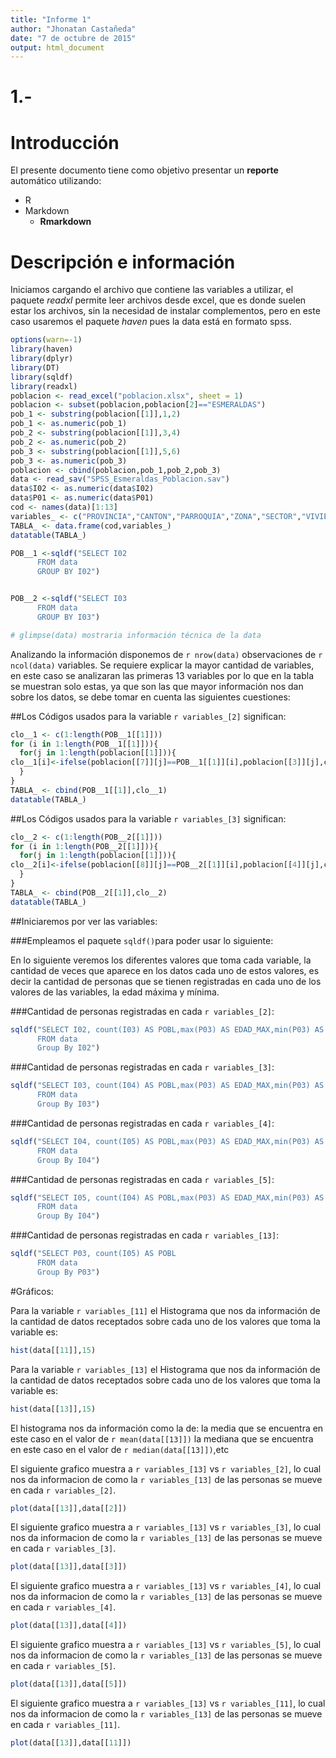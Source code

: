 ```yaml
---
title: "Informe 1"
author: "Jhonatan Castañeda"
date: "7 de octubre de 2015"
output: html_document
---
```

# 1.-


# Introducción

El presente documento tiene como objetivo presentar un __reporte__ automático utilizando:

* R
* Markdown
    + __Rmarkdown__
    

# Descripción e información 

Iniciamos cargando el archivo que contiene las variables a utilizar, el paquete _readxl_ permite leer archivos desde excel, que es donde suelen estar los archivos, sin la necesidad de instalar complementos, pero en este caso usaremos el paquete _haven_ pues la data está en formato spss.

```r
options(warn=-1)
library(haven)
library(dplyr)
library(DT)
library(sqldf)
library(readxl)
poblacion <- read_excel("poblacion.xlsx", sheet = 1)
poblacion <- subset(poblacion,poblacion[2]=="ESMERALDAS")
pob_1 <- substring(poblacion[[1]],1,2)
pob_1 <- as.numeric(pob_1)
pob_2 <- substring(poblacion[[1]],3,4)
pob_2 <- as.numeric(pob_2)
pob_3 <- substring(poblacion[[1]],5,6)
pob_3 <- as.numeric(pob_3)
poblacion <- cbind(poblacion,pob_1,pob_2,pob_3)
data <- read_sav("SPSS_Esmeraldas_Poblacion.sav")
data$I02 <- as.numeric(data$I02)
data$P01 <- as.numeric(data$P01)
cod <- names(data)[1:13]
variables_ <- c("PROVINCIA","CANTON","PARROQUIA","ZONA","SECTOR","VIVIENDA","HOGAR","URB_RUR","ORDEN EN EL HOGAR","C Y D EN ESE HOGAR","SEXO","PARENTESCO CON JEFE DE HOGAR","EDAD")
TABLA_ <- data.frame(cod,variables_)
datatable(TABLA_)

POB__1 <-sqldf("SELECT I02
      FROM data
      GROUP BY I02")


POB__2 <-sqldf("SELECT I03
      FROM data
      GROUP BY I03")

# glimpse(data) mostraria información técnica de la data
```
Analizando la información disponemos de `r nrow(data)` observaciones de `r ncol(data)` variables.
Se requiere explicar la mayor cantidad de variables, en este caso se analizaran las primeras 13 variables por lo que en la tabla se muestran solo estas, ya que son las que mayor información nos dan sobre los datos, se debe tomar en cuenta las siguientes cuestiones:

##Los Códigos usados para la variable `r variables_[2]` significan:

```r
clo__1 <- c(1:length(POB__1[[1]]))
for (i in 1:length(POB__1[[1]])){
  for(j in 1:length(poblacion[[1]])){
clo__1[i]<-ifelse(poblacion[[7]][j]==POB__1[[1]][i],poblacion[[3]][j],clo__1[i])
  }
}
TABLA_ <- cbind(POB__1[[1]],clo__1)
datatable(TABLA_)

```

##Los Códigos usados para la variable `r variables_[3]` significan:

```r
clo__2 <- c(1:length(POB__2[[1]]))
for (i in 1:length(POB__2[[1]])){
  for(j in 1:length(poblacion[[1]])){
clo__2[i]<-ifelse(poblacion[[8]][j]==POB__2[[1]][i],poblacion[[4]][j],clo__2[i])
  }
}
TABLA_ <- cbind(POB__2[[1]],clo__2)
datatable(TABLA_)

```

##Iniciaremos por ver las variables:

###Empleamos el paquete `sqldf()`para poder usar lo siguiente:


En lo siguiente veremos los diferentes valores que toma cada variable, la cantidad de veces que aparece en los datos cada uno de estos valores, es decir la cantidad de personas que se tienen registradas en cada uno de los valores de las variables, la edad máxima y mínima.

###Cantidad de personas registradas en cada `r variables_[2]`: 
```r
sqldf("SELECT I02, count(I03) AS POBL,max(P03) AS EDAD_MAX,min(P03) AS EDAD_MIN
      FROM data
      Group By I02")
```

###Cantidad de personas registradas en cada `r variables_[3]`: 
```r
sqldf("SELECT I03, count(I04) AS POBL,max(P03) AS EDAD_MAX,min(P03) AS EDAD_MIN
      FROM data
      Group By I03")
```

###Cantidad de personas registradas en cada `r variables_[4]`: 
```r
sqldf("SELECT I04, count(I05) AS POBL,max(P03) AS EDAD_MAX,min(P03) AS EDAD_MIN
      FROM data
      Group By I04")
```
###Cantidad de personas registradas en cada `r variables_[5]`: 
```r
sqldf("SELECT I05, count(I04) AS POBL,max(P03) AS EDAD_MAX,min(P03) AS EDAD_MIN
      FROM data
      Group By I04")
```
###Cantidad de personas registradas en cada `r variables_[13]`: 
```r
sqldf("SELECT P03, count(I05) AS POBL
      FROM data
      Group By P03")
```


#Gráficos:

 Para la variable `r variables_[11]` el Histograma que nos da información de la cantidad de datos receptados sobre cada uno de los valores que toma la variable es:
```r
hist(data[[11]],15)
```
 Para la variable `r variables_[13]` el Histograma que nos da información de la cantidad de datos receptados sobre cada uno de los valores que toma la variable es:
```r
hist(data[[13]],15)
```
El histograma nos da información como la de:
la media que se encuentra en este caso en el valor de `r mean(data[[13]])`
la mediana que se encuentra en este caso en el valor de `r median(data[[13]])`,etc



 El siguiente grafico muestra a `r variables_[13]` vs `r variables_[2]`, lo cual nos da informacion de como la `r variables_[13]` de las personas se mueve en cada `r variables_[2]`. 
```r
plot(data[[13]],data[[2]])
```
 El siguiente grafico muestra a `r variables_[13]` vs `r variables_[3]`, lo cual nos da informacion de como la `r variables_[13]` de las personas se mueve en cada `r variables_[3]`. 

```r
plot(data[[13]],data[[3]])
```
 El siguiente grafico muestra a `r variables_[13]` vs `r variables_[4]`, lo cual nos da informacion de como la `r variables_[13]` de las personas se mueve en cada `r variables_[4]`. 

```r
plot(data[[13]],data[[4]])
```
 El siguiente grafico muestra a `r variables_[13]` vs `r variables_[5]`, lo cual nos da informacion de como la `r variables_[13]` de las personas se mueve en cada `r variables_[5]`. 

```r
plot(data[[13]],data[[5]])
```
 El siguiente grafico muestra a `r variables_[13]` vs `r variables_[11]`, lo cual nos da informacion de como la `r variables_[13]` de las personas se mueve en cada `r variables_[11]`. 

```r
plot(data[[13]],data[[11]])
```

